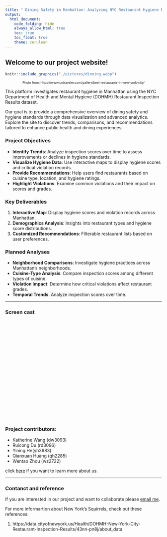 ```yaml
---
title: " Dining Safety in Manhattan: Analyzing NYC Restaurant Hygiene Ratings"
output: 
  html_document:
    code_folding: hide
    always_allow_html: true
    toc: true
    toc_float: true
    theme: cerulean
---
```


## Welcome to our project website!

```r
knitr::include_graphics("./pictures/dinning.webp")
```
<center style="font-size: 10px;"> Photo from:  https://www.cntraveler.com/gallery/best-restaurants-in-new-york-city/ </center>

This platform investigates restaurant hygiene in Manhattan using the NYC Department of Health and Mental Hygiene (DOHMH) Restaurant Inspection Results dataset.

Our goal is to provide a comprehensive overview of dining safety and hygiene standards through data visualization and advanced analytics. Explore the site to discover trends, comparisons, and recommendations tailored to enhance public health and dining experiences.

### Project Objectives

- **Identify Trends**: Analyze inspection scores over time to assess improvements or declines in hygiene standards.
- **Visualize Hygiene Data**: Use interactive maps to display hygiene scores and critical violation records.
- **Provide Recommendations**: Help users find restaurants based on cuisine type, location, and hygiene ratings.
- **Highlight Violations**: Examine common violations and their impact on scores and grades.


### Key Deliverables

1. **Interactive Map**: Display hygiene scores and violation records across Manhattan.
2. **Demographics Analysis**: Insights into restaurant types and hygiene score distributions.
3. **Customized Recommendations**: Filterable restaurant lists based on user preferences.


### Planned Analyses

- **Neighborhood Comparisons**: Investigate hygiene practices across Manhattan's neighborhoods.
- **Cuisine-Type Analysis**: Compare inspection scores among different types of cuisine.
- **Violation Impact**: Determine how critical violations affect restaurant grades.
- **Temporal Trends**: Analyze inspection scores over time.

---

### Screen cast 
<iframe width="560" height="315" src="" title="YouTube video player" frameborder="0" allow="accelerometer; autoplay; clipboard-write; encrypted-media; gyroscope; picture-in-picture; web-share" allowfullscreen></iframe>

### Project contributors:

* Katherine Wang (dw3093)
* Ruicong Du (rd3096)
* Yining He(yh3683)
* Qianxuan Huang (qh2285) 
* Wentao Zhou (wz2722)

click [here](About-Us.html) if you want to learn more about us.

--- 

### Contanct and reference
If you are interested in our project and want to collaborate please [email me](mailto:rd3096@cumc.columbia.edu).

For more informartion about New York's Squirrels, check out these references:

1. https://data.cityofnewyork.us/Health/DOHMH-New-York-City-Restaurant-Inspection-Results/43nn-pn8j/about_data
